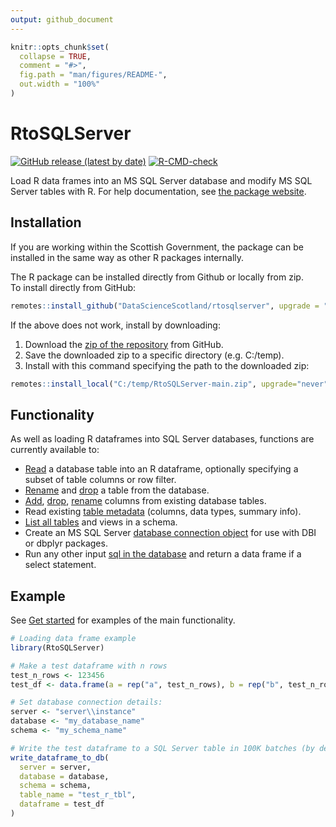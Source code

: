 ```yaml
---
output: github_document
---
```


<!-- README.md is generated from README.Rmd. Please edit that file -->

```r
knitr::opts_chunk$set(
  collapse = TRUE,
  comment = "#>",
  fig.path = "man/figures/README-",
  out.width = "100%"
)
```

# RtoSQLServer

<!-- badges: start -->
[![GitHub release (latest by date)](https://img.shields.io/github/v/release/ScotGovAnalysis/RtoSQLServer)](https://github.com/ScotGovAnalysis/RtoSQLServer/releases/latest)
[![R-CMD-check](https://github.com/DataScienceScotland/RtoSQLServer/workflows/R-CMD-check/badge.svg)](https://github.com/DataScienceScotland/RtoSQLServer/actions)
<!-- badges: end -->

Load R data frames into an MS SQL Server database and modify MS SQL Server tables
with R. For help documentation, see [the package website](https://scotgovanalysis.github.io/RtoSQLServer).

## Installation

If you are working within the Scottish Government, the package can be installed in the same way as other R packages internally.

The R package can be installed directly from Github or locally from zip.  
To install directly from GitHub:

```r
remotes::install_github("DataScienceScotland/rtosqlserver", upgrade = "never")
```

If the above does not work, install by downloading:

1. Download the [zip of the repository](https://github.com/DataScienceScotland/RtoSQLServer/archive/refs/heads/main.zip) from GitHub.
2. Save the downloaded zip to a specific directory (e.g. C:/temp).
3. Install with this command specifying the path to the downloaded zip:
```r
remotes::install_local("C:/temp/RtoSQLServer-main.zip", upgrade="never")
```

## Functionality

As well as loading R dataframes into SQL Server databases, functions are currently available to: 

- [Read](https://scotgovanalysis.github.io/RtoSQLServer/reference/read_table_from_db.html) a database table into an R dataframe, optionally specifying a subset of table columns or row filter.
- [Rename](https://scotgovanalysis.github.io/RtoSQLServer/reference/rename_table.html) and [drop](https://scotgovanalysis.github.io/RtoSQLServer/reference/drop_table_from_db.html) a table from the database.
- [Add](https://scotgovanalysis.github.io/RtoSQLServer/reference/add_column.html), [drop](https://scotgovanalysis.github.io/RtoSQLServer/reference/drop_column.html), [rename](https://scotgovanalysis.github.io/RtoSQLServer/reference/rename_column.html) columns from existing database tables.
- Read existing [table metadata](https://scotgovanalysis.github.io/RtoSQLServer/reference/db_table_metadata.html) (columns, data types, summary info).
- [List all tables](https://scotgovanalysis.github.io/RtoSQLServer/reference/show_schema_tables.html) and views in a schema.
- Create an MS SQL Server [database connection object](https://scotgovanalysis.github.io/RtoSQLServer/reference/create_sqlserver_connection.html) for use with DBI or dbplyr packages.
- Run any other input [sql in the database](https://scotgovanalysis.github.io/RtoSQLServer/reference/execute_sql.html) and return a data frame if a select statement.  

## Example
See [Get started](https://scotgovanalysis.github.io/RtoSQLServer/articles/RtoSQLServer.html) for examples of the main functionality.
```r
# Loading data frame example
library(RtoSQLServer)

# Make a test dataframe with n rows
test_n_rows <- 123456
test_df <- data.frame(a = rep("a", test_n_rows), b = rep("b", test_n_rows))

# Set database connection details:
server <- "server\\instance"
database <- "my_database_name"
schema <- "my_schema_name"

# Write the test dataframe to a SQL Server table in 100K batches (by default system versioning is FALSE)
write_dataframe_to_db(
  server = server,
  database = database,
  schema = schema,
  table_name = "test_r_tbl",
  dataframe = test_df
)
```
